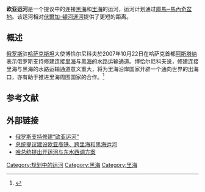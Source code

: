 '''欧亚运河'''是一个提议中的连接[[黑海|黑海]]和[[里海|里海]]的运河，运河计划通过[[庫馬─馬內奇盆地|庫馬─馬內奇盆地]]。该运河相对[[伏爾加-頓河運河|伏爾加-頓河運河]]提供了更短的距离。
==概述==
[[俄罗斯|俄罗斯]]驻[[哈萨克斯坦|哈萨克斯坦]]大使博恰尔尼科夫於2007年10月22日在哈萨克首都[[阿斯塔纳|阿斯塔纳]]表示俄罗斯支持修建连接[[里海|里海]]与[[黑海|黑海]]的水路运输通道。博恰尔尼科夫说，修建连接里海与黑海的水路运输通道意义重大，将为里海沿岸国家开辟一个通向世界的出海口，亦有助于推进里海周围国家的合作。<ref>{{Cite web |url=http://business.sohu.com/20071023/n252806133.shtml |title=俄罗斯支持修建“欧亚运河” |accessdate=2010-11-24 |archive-date=2014-05-29 |archive-url=https://web.archive.org/web/20140529222653/http://business.sohu.com/20071023/n252806133.shtml |dead-url=no }}</ref>

== 参考文献 ==
{{Reflist}}

== 外部链接 ==
*[http://business.sohu.com/20071023/n252806133.shtml 俄罗斯支持修建“欧亚运河”] {{Wayback|url=http://business.sohu.com/20071023/n252806133.shtml |date=20140529222653 }}
*[http://www.mofcom.gov.cn/article/i/jyjl/e/201404/20140400568604.shtml 总统提议建设欧亚高铁、跨里海和黑海运河]
*[http://www.360doc.cn/article/7579_552599.shtml 哈总统提出开运河与东水西调方案]{{dead link|date=2018年3月 |bot=InternetArchiveBot |fix-attempted=yes }}

[[Category:规划中的运河|Category:规划中的运河]]
[[Category:黑海|Category:黑海]]
[[Category:里海|Category:里海]]